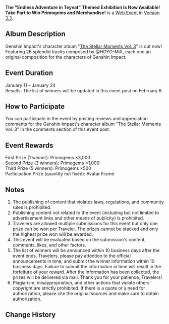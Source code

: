 {{Event
|name              = "Starglitter Suite" Character OST Review Submission Event
|image             = Starglitter Suite Character OST Review Submission Event.png
|type              = Web
|type2             = Submission
|time_known        = yes
|time_start        = 2023-01-11 12:00:00
|time_start_offset = GMT+8
|time_end          = 2023-01-24 23:59:59
|time_end_offset   = GMT+8
|link              = https://www.hoyolab.com/article/14952933
}}
{{Description|Shimmering shooting stars cross the distant horizon.<br />Melodious tunes echo among the twinkling stars.}}
'''The "Endless Adventure in Teyvat" Themed Exhibition Is Now Available! Take Part to Win Primogems and Merchandise!''' is a [[Web Event]] in [[Version 3.3]].

==Album Description==
Genshin Impact's character album "[[The Stellar Moments Vol. 3]]" is out now! Featuring 26 splendid tracks composed by @HOYO-MiX, each one an original composition for the characters of Genshin Impact.

==Event Duration==
January 11 – January 24<br />
Results: The list of winners will be updated in this event post on February 6.

==How to Participate==
You can participate in the event by posting reviews and appreciation comments for the Genshin Impact's character album "The Stellar Moments Vol. 3" in the comments section of this event post.

==Event Rewards==
First Prize (1 winner): Primogems ×3,000<br />
Second Prize (3 winners): Primogems ×1,000<br />
Third Prize (5 winners): Primogems ×500<br />
Participation Prize (quantity not fixed): Avatar Frame

==Notes==
# The publishing of content that violates laws, regulations, and community rules is prohibited.
# Publishing content not related to the event (including but not limited to advertisement links and other means of publicity) is prohibited.
# Travelers are allowed multiple submissions for this event but only one prize can be won per Traveler. The prizes cannot be stacked and only the highest prize won will be awarded.
# This event will be evaluated based on the submission's content, comments, likes, and other factors.
# The list of winners will be announced within 10 business days after the event ends. Travelers, please pay attention to the official announcements in time, and submit the winner information within 10 business days. Failure to submit the information in time will result in the forfeiture of your reward. After the information has been collected, the prizes will be delivered via mail. Thank you for your patience, Travelers!
# Plagiarism, misappropriation, and other actions that violate others' copyright are strictly prohibited. If there is a quote or a need for authorization, please cite the original sources and make sure to obtain authorization.

==Change History==
{{Change History|3.3}}
